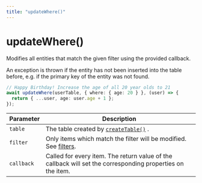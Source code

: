 ```yaml
---
title: "updateWhere()"
---
```


# updateWhere()

Modifies all entities that match the given filter using the provided callback.

An exception is thrown if the entity has not been inserted into the table before,
e.g. if the primary key of the entity was not found.

```ts
// Happy Birthday! Increase the age of all 20 year olds to 21
await updateWhere(userTable, { where: { age: 20 } }, (user) => {
  return { ...user, age: user.age + 1 };
});
```

| Parameter  | Description                                                                                                |
| ---------- | ---------------------------------------------------------------------------------------------------------- |
| `table`    | The table created by [`createTable()`](/docs/reference/createtable) .                                      |
| `filter`   | Only items which match the filter will be modified. See [filters](/docs/filters).                                |
| `callback` | Called for every item. The return value of the callback will set the corresponding properties on the item. |
